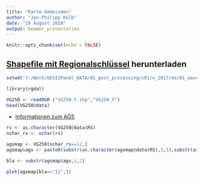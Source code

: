 ```yaml
---
title: "Karte Gemeinden"
author: "Jan-Philipp Kolb"
date: "29 August 2018"
output: beamer_presentation
---
```


```r
knitr::opts_chunk$set(echo = FALSE)
```

## [Shapefile mit Regionalschlüssel](http://www.geodatenzentrum.de/geodaten/gdz_rahmen.gdz_div?gdz_spr=deu&gdz_akt_zeile=5&gdz_anz_zeile=1&gdz_unt_zeile=13&gdz_user_id=0) herunterladen

```r
setwd("J:/Work/GESISPanel_DATA/01_post_processing/c01/e_2017/ee/01_wave/data/com/geodata/vg250/vg250_kompakt")
```

```r
library(rgdal)
```

```r
VG250 <- readOGR ("VG250_F.shp","VG250_F")
head(VG250@data)
```

- [Informationen zum AGS](https://de.wikipedia.org/wiki/Amtlicher_Gemeindeschl%C3%BCssel)

```r
rs <- as.character(VG250@data$RS)
nchar_rs <- nchar(rs)

agsmap <- VG250[nchar_rs==12,]
agsmap$ags <- paste0(substr(as.character(agsmap@data$RS),1,5),substr(as.character(agsmap@data$RS),10,12))
```

```r
bla <- substr(agsmap$ags,1,2)

plot(agsmap[bla=="11",])
```

